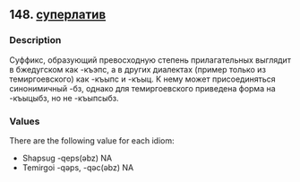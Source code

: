 ## 148. <a href =  'https://agricolamz.github.io/The_Circassian_Isoglosses_Database/148.html'>суперлатив</a>
### Description

Суффикс, образующий превосходную степень прилагательных выглядит в бжедугском как -къэпс, а в других диалектах (пример только из темиргоевского) как -къыпс и -къыц. К нему может присоединяться синонимичный -бз, однако для темиргоевского приведена форма на -къыцыбз, но не -къыпсыбз.

### Values
There are the following value for each idiom:

* Shapsug  -qeps(əbz) NA 
* Temirgoi  -qəps, -qəc(əbz) NA 

